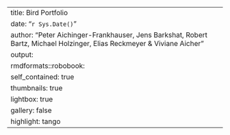 ---
title: Bird Portfolio
date: "`r Sys.Date()`"
author: "Peter Aichinger-Frankhauser, Jens Barkshat, Robert Bartz, Michael Holzinger, Elias Reckmeyer & Viviane Aicher"
output:
  rmdformats::robobook:
    self_contained: true
    thumbnails: true
    lightbox: true
    gallery: false
    highlight: tango
---